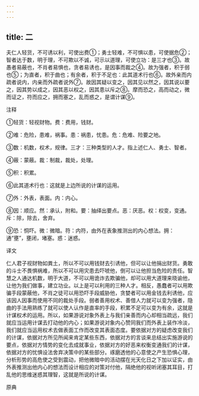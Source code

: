 ```yaml
---
---
---
```

title: 二
---



夫仁人轻货，不可诱以利，可使出费①；勇士轻难，不可惧以患，可使据危②；智者达于数，明于理，不可欺以不诚，可示以道理，可使立功：是三才也③。故愚者易蔽也，不肖者易惧也，贪者易诱也，是因事而裁之④。故为强者，积于弱也⑤；为直者，积于曲也；有余者，积于不足也：此其道术行也⑥。故外亲而内疏者说内，内亲而外疏者说外⑦。故因其疑以变之，因其见以然之，因其说以要之，因其势以成之，因其恶以权之，因其患以斥之⑧。摩而恐之，高而动之，微而证之，符而应之，拥而塞之，乱而惑之，是谓计谋⑨。

注释

①轻货：轻视财物。费：费用，钱财。

②难：危险，患难，祸事。患：祸患，忧患。危：危难、险要之地。

③数：机数，权术，规律。三才：三种类型的人才。指上述仁人、勇士、智者。

④蔽：蒙蔽。裁：制裁，裁处，处理。

⑤积：积累。

⑥此其道术行也：这就是上边所说的计谋的运用。

⑦外：外表，表面。内：内心。

⑧因：顺应。然：承认，附和。要：抽绎出要点。恶：厌恶。权：权变，变通。斥：除，除去，舍弃。

⑨恐：恫吓。微：微暗。符：内符，由外在表象推测出的内心想法。拥：通“壅”，壅闭，堵塞。惑：迷惑。

译文

仁人君子视财物如粪土，所以不可以用钱财去引诱他，但可以让他捐出财货。勇敢的斗士不畏惧祸难，所以不可以用灾患去吓唬他，倒可以让他担当危险的责任。智慧之人通达机数，明于大道，不可以用诡诈去欺骗他，却可以用大道理来晓谕他，让他为我们做事，建立功业。以上是可以利用的三种人才。相反，愚蠢者可以用欺骗手段蒙蔽他，不肖之徒可以用恐吓手段威胁他，贪婪者可以用金钱去利诱他，应该因人因事而使用不同的裁处手段。弱者善用权术、善借人力就可以变为强者，隐曲的手法用熟练了就可以使人认作是直率的手段，积累不足可以变为有余，这就是计谋权术的运用。所以，如果游说对象外表上与我们亲善而内心却相当疏远，我们就应当运用计谋去打动他的内心；如果游说对象内心赞同我们而外表上装作冷淡，我们就应当运用权术去做表面工作而改变其表面态度。要依据对方的疑虑改变我们的计谋，依据对方所见所闻来肯定某些东西，依据对方的言谈来总结出实施游说的要点，依据对方情势的变化去成就事业，依据对方的好恶来权衡变通我们的计谋，依据对方的忧惧设法舍弃决策中的某些部分。琢磨透他的心意使之产生恐惧心理，分析形势的高危使之受到震动，把他微暗中的活动摆在光天化日之下加以证实，由外表推测出他内心的想法而设计相应的对策对付他，隔绝他的视听闭塞其耳目，打乱他的思维迷惑其理智，这就是所说的计谋。

原典